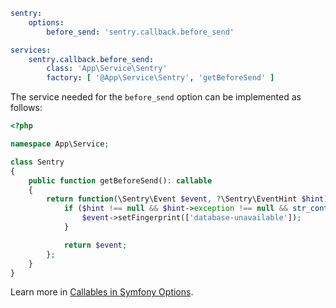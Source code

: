 <!-- prettier-ignore -->
```yaml {filename:config/packages/sentry.yaml}
sentry:
    options:
        before_send: 'sentry.callback.before_send'

services:
    sentry.callback.before_send:
        class: 'App\Service\Sentry'
        factory: [ '@App\Service\Sentry', 'getBeforeSend' ]
```

The service needed for the `before_send` option can be implemented as follows:

```php {filename:src/Service/Sentry.php}
<?php

namespace App\Service;

class Sentry
{
    public function getBeforeSend(): callable
    {
        return function(\Sentry\Event $event, ?\Sentry\EventHint $hint): ?\Sentry\Event {
            if ($hint !== null && $hint->exception !== null && str_contains($hint->exception->getMessage(), 'database unavailable')) {
                $event->setFingerprint(['database-unavailable']);
            }

            return $event;
        };
    }
}
```

<Note>

Learn more in [Callables in Symfony Options](/platforms/php/guides/symfony/configuration/symfony-options/#callables).

</Note>
